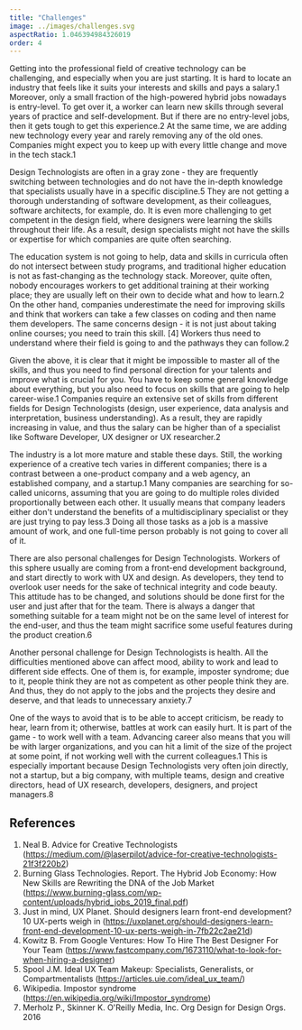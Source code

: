 ```yaml
---
title: "Challenges"
image: ../images/challenges.svg
aspectRatio: 1.046394984326019
order: 4
---
```


Getting into the professional field of creative technology can be challenging,
and especially when you are just starting. It is hard to locate an industry that
feels like it suits your interests and skills and pays a salary.<ref>1</ref>
Moreover, only a small fraction of the high-powered hybrid jobs nowadays is
entry-level. To get over it, a worker can learn new skills through several years
of practice and self-development. But if there are no entry-level jobs, then it
gets tough to get this experience.<ref>2</ref> At the same time, we are adding
new technology every year and rarely removing any of the old ones. Companies
might expect you to keep up with every little change and move in the tech
stack.<ref>1</ref>

Design Technologists are often in a gray zone - they are frequently switching
between technologies and do not have the in-depth knowledge that specialists
usually have in a specific discipline.<ref>5</ref> They are not getting a
thorough understanding of software development, as their colleagues, software
architects, for example, do. It is even more challenging to get competent in the
design field, where designers were learning the skills throughout their life. As
a result, design specialists might not have the skills or expertise for which
companies are quite often searching.

The education system is not going to help, data and skills in curricula often do
not intersect between study programs, and traditional higher education is not as
fast-changing as the technology stack. Moreover, quite often, nobody encourages
workers to get additional training at their working place; they are usually left
on their own to decide what and how to learn.<ref>2</ref> On the other hand,
companies underestimate the need for improving skills and think that workers can
take a few classes on coding and then name them developers. The same concerns
design - it is not just about taking online courses; you need to train this
skill. [4] Workers thus need to understand where their field is going to and the
pathways they can follow.<ref>2</ref>

Given the above, it is clear that it might be impossible to master all of the
skills, and thus you need to find personal direction for your talents and
improve what is crucial for you. You have to keep some general knowledge about
everything, but you also need to focus on skills that are going to help
career-wise.<ref>1</ref> Companies require an extensive set of skills from
different fields for Design Technologists (design, user experience, data
analysis and interpretation, business understanding). As a result, they are
rapidly increasing in value, and thus the salary can be higher than of a
specialist like Software Developer, UX designer or UX researcher.<ref>2</ref>

The industry is a lot more mature and stable these days. Still, the working
experience of a creative tech varies in different companies; there is a contrast
between a one-product company and a web agency, an established company, and a
startup.<ref>1</ref> Many companies are searching for so-called unicorns,
assuming that you are going to do multiple roles divided proportionally between
each other. It usually means that company leaders either don't understand the
benefits of a multidisciplinary specialist or they are just trying to pay
less.<ref>3</ref> Doing all those tasks as a job is a massive amount of work,
and one full-time person probably is not going to cover all of it.

There are also personal challenges for Design Technologists. Workers of this
sphere usually are coming from a front-end development background, and start
directly to work with UX and design. As developers, they tend to overlook user
needs for the sake of technical integrity and code beauty. This attitude has to
be changed, and solutions should be done first for the user and just after that
for the team. There is always a danger that something suitable for a team might
not be on the same level of interest for the end-user, and thus the team might
sacrifice some useful features during the product creation.<ref>6</ref>

Another personal challenge for Design Technologists is health. All the
difficulties mentioned above can affect mood, ability to work and lead to
different side effects. One of them is, for example, imposter syndrome; due to
it, people think they are not as competent as other people think they are. And
thus, they do not apply to the jobs and the projects they desire and deserve,
and that leads to unnecessary anxiety.<ref>7</ref>

One of the ways to avoid that is to be able to accept criticism, be ready to
hear, learn from it; otherwise, battles at work can easily hurt. It is part of
the game - to work well with a team. Advancing career also means that you will
be with larger organizations, and you can hit a limit of the size of the project
at some point, if not working well with the current colleagues.<ref>1</ref> This
is especially important because Design Technologists very often join directly,
not a startup, but a big company, with multiple teams, design and creative
directors, head of UX research, developers, designers, and project
managers.<ref>8</ref>

## References

1. Neal B. Advice for Creative Technologists
   (https://medium.com/@laserpilot/advice-for-creative-technologists-21f3f220b2)
2. Burning Glass Technologies. Report. The Hybrid Job Economy: How New Skills
   are Rewriting the DNA of the Job Market
   (https://www.burning-glass.com/wp-content/uploads/hybrid_jobs_2019_final.pdf)
3. Just in mind, UX Planet. Should designers learn front-end development? 10
   UX-perts weigh in
   (https://uxplanet.org/should-designers-learn-front-end-development-10-ux-perts-weigh-in-7fb22c2ae21d)
4. Kowitz B. From Google Ventures: How To Hire The Best Designer For Your Team
   (https://www.fastcompany.com/1673110/what-to-look-for-when-hiring-a-designer)
5. Spool J.M. Ideal UX Team Makeup: Specialists, Generalists, or
   Compartmentalists (https://articles.uie.com/ideal_ux_team/)
6. Wikipedia. Impostor syndrome
   (https://en.wikipedia.org/wiki/Impostor_syndrome)
7. Merholz P., Skinner K. O'Reilly Media, Inc. Org Design for Design Orgs. 2016

